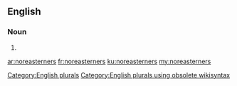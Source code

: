==English==

===Noun===
{{head|en}}

# {{plural of|noreasterner}}

[[Category:English plurals]][[Category:English plurals using obsolete wikisyntax]]

[[ar:noreasterners]]
[[fr:noreasterners]]
[[ku:noreasterners]]
[[my:noreasterners]]